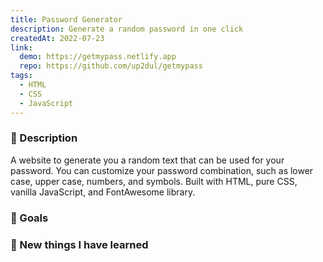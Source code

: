 ```yaml
---
title: Password Generator
description: Generate a random password in one click
createdAt: 2022-07-23
link:
  demo: https://getmypass.netlify.app
  repo: https://github.com/up2dul/getmypass
tags:
  - HTML
  - CSS
  - JavaScript
---
```


### 📄 Description

A website to generate you a random text that can be used for your password. You can customize your password combination, such as lower case, upper case, numbers, and symbols. Built with HTML, pure CSS, vanilla JavaScript, and FontAwesome library.

### 🎯 Goals

### 📝 New things I have learned
